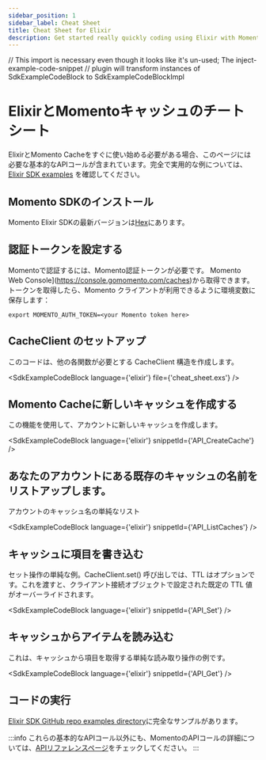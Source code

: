 ```yaml
---
sidebar_position: 1
sidebar_label: Cheat Sheet
title: Cheat Sheet for Elixir
description: Get started really quickly coding using Elixir with Momento Cache
---
```


// This import is necessary even though it looks like it's un-used; The inject-example-code-snippet
// plugin will transform instances of SdkExampleCodeBlock to SdkExampleCodeBlockImpl

# ElixirとMomentoキャッシュのチートシート

ElixirとMomento Cacheをすぐに使い始める必要がある場合、このページには必要な基本的なAPIコールが含まれています。完全で実用的な例については、[Elixir SDK examples](https://github.com/momentohq/client-sdk-elixir/tree/main/examples) を確認してください。

## Momento SDKのインストール

Momento Elixir SDKの最新バージョンは[Hex](https://hex.pm/packages/gomomento)にあります。

## 認証トークンを設定する

Momentoで認証するには、Momento認証トークンが必要です。 Momento Web Console](https://console.gomomento.com/caches)から取得できます。
トークンを取得したら、Momento クライアントが利用できるように環境変数に保存します：

```
export MOMENTO_AUTH_TOKEN=<your Momento token here>
```

## CacheClient のセットアップ
このコードは、他の各関数が必要とする CacheClient 構造を作成します。

<SdkExampleCodeBlock language={'elixir'} file={'cheat_sheet.exs'} />

## Momento Cacheに新しいキャッシュを作成する
この機能を使用して、アカウントに新しいキャッシュを作成します。

<SdkExampleCodeBlock language={'elixir'} snippetId={'API_CreateCache'} />


## あなたのアカウントにある既存のキャッシュの名前をリストアップします。
アカウントのキャッシュ名の単純なリスト

<SdkExampleCodeBlock language={'elixir'} snippetId={'API_ListCaches'} />

## キャッシュに項目を書き込む
セット操作の単純な例。CacheClient.set() 呼び出しでは、TTL はオプションです。これを渡すと、クライアント接続オブジェクトで設定された既定の TTL 値がオーバーライドされます。

<SdkExampleCodeBlock language={'elixir'} snippetId={'API_Set'} />

## キャッシュからアイテムを読み込む
これは、キャッシュから項目を取得する単純な読み取り操作の例です。

<SdkExampleCodeBlock language={'elixir'} snippetId={'API_Get'} />

## コードの実行

[Elixir SDK GitHub repo examples directory](https://github.com/momentohq/client-sdk-elixir/tree/main/examples)に完全なサンプルがあります。

:::info
これらの基本的なAPIコール以外にも、MomentoのAPIコールの詳細については、[APIリファレンスページ](../../api-reference/index.mdx)をチェックしてください。
:::

